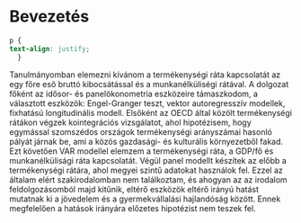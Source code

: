 # Bevezetés {#Chapter-1}

```css
p {
text-align: justify;
  }
```

Tanulmányomban elemezni kívánom a termékenységi ráta kapcsolatát az egy főre eső bruttó kibocsátással és a munkanélküliségi rátával. A dolgozat főként az idősor- és panelökonometria eszközeire támaszkodom, a választott eszközök: Engel-Granger teszt, vektor autoregresszív modellek, fixhatású longitudinális modell.
Elsőként az OECD által közölt termékenységi rátákon végzek kointegrációs vizsgálatot, ahol hipotézisem, hogy egymással szomszédos országok termékenységi arányszámai hasonló pályát járnak be, ami a közös gazdasági- és kulturális környezetből fakad. Ezt követően VAR modellel elemzem a termékenységi ráta, a GDP/fő és munkanélkülisági ráta kapcsolatát. Végül panel modellt készítek az előbb a termékenységi rátára, ahol megyei szintű adatokat használok fel. Ezzel az általam elért szakirodalomban nem találkoztam, és ahogyan az az irodalom feldolgozásomból majd kitűnik, eltérő eszközök eltérő irányú hatást mutatnak ki a jövedelem és a gyermekvállalási hajlandóság között. Ennek megfelelően a hatások irányára előzetes hipotézist nem teszek fel.
